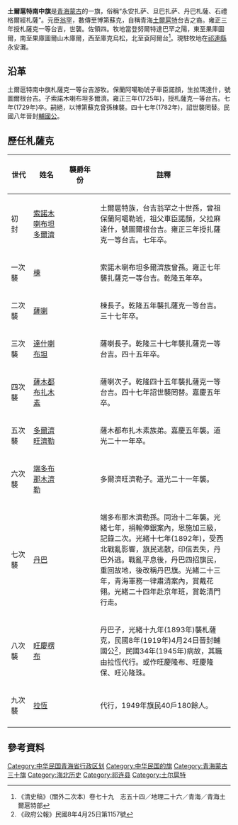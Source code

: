 '''土爾扈特南中旗'''是[[青海蒙古|青海蒙古]]的一旗，俗稱“永安扎萨、旦巴扎萨、丹巴札薩、石禮格爾經札薩”。元臣[[翁罕|翁罕]]，數傳至博第蘇克，自稱青海[[土爾扈特|土爾扈特]]台吉之裔。雍正三年授札薩克一等台吉，世襲。佐領四。牧地當登努爾特達巴罕之陽，東至果庫圖爾，南至果庫圖爾山木庫爾，西至庫克烏松，北至袞阿爾台<ref>《清史稿》（關外二次本）卷七十九　志五十四／地理二十六／青海／青海土爾扈特部</ref>。現駐牧地在[[祁連縣|祁連縣]]永安灘。

== 沿革 ==
土爾扈特南中旗札薩克一等台吉游牧。保蘭阿噶勒琥子車臣諾顏，生拉瑪達什，號圖爾根台吉。子索諾木喇布坦多爾濟。雍正三年(1725年)，授札薩克一等台吉。七年(1729年)卒。嗣絕，以博第蘇克曾孫棟襲。四十七年(1782年)，詔世襲罔替。民國八年晉封[[輔國公|輔國公]]。

== 歷任札薩克 ==
{| class="wikitable"
|-
!width=10%| 世代
!width=15%| 姓名
!width=15%| 襲爵年份
!width=60%| 註釋
|-
| 初　封 || [[索諾木喇布坦多爾濟|索諾木喇布坦多爾濟]]|| ||土爾扈特族，台吉翁罕之十世孫，曾祖保蘭阿噶勒琥，祖父車臣諾顏，父拉麻達什，號圖爾根台吉。雍正三年授扎薩克一等台吉。七年卒。
|-
| 一次襲 || [[棟_(札薩克)|棟]]|| ||索諾木喇布坦多爾濟族曾孫。雍正七年襲扎薩克一等台吉。乾隆五年卒。					
|-
| 二次襲 || [[薩喇|薩喇]]|| ||棟長子。乾隆五年襲扎薩克一等台吉。三十七年卒。
|-
| 三次襲 || [[達什喇布坦|達什喇布坦]]|| ||薩喇長子。乾隆三十七年襲扎薩克一等台吉。四十五年卒。
|-
| 四次襲 || [[薩木都布扎木素|薩木都布扎木素]]|| ||薩喇次子。乾隆四十五年襲扎薩克一等台吉。四十七年詔世襲罔替。嘉慶五年卒。
|-
| 五次襲 || [[多爾濟旺濟勒|多爾濟旺濟勒]]|| ||薩木都布扎木素族弟。嘉慶五年襲。道光二十一年卒。
|-	
| 六次襲 || [[端多布那木濟勒|端多布那木濟勒]]|| ||多爾濟旺濟勒子。道光二十一年襲。
|-
| 七次襲 || [[丹巴|丹巴]]|| ||端多布那木濟勒孫。同治十二年襲。光緒七年，捐輸俸銀案內，恩施加三級，記錄二次。光緒十七年(1892年)，受西北戰亂影響，旗民逃散，印信丟失，丹巴外逃。戰亂平息後，丹巴四招旗民，重回故地，後改稱丹巴旗。光緒二十三年，青海軍務一律肅清案內，賞戴花翎。光緒二十四年赴京年班，賞乾清門行走。	 　
|-
| 八次襲 || [[旺慶楞布|旺慶楞布]]|| ||丹巴子，光緒十九年(1893年)襲札薩克，民國8年(1919年)4月24日晉封輔國公<ref>《政府公報》民國8年4月25日第1157號</ref>，民國34年(1945年)病故，其職由拉恆代行。或作旺慶隆布、旺慶隆保、旺沁隆珠。
|-
| 九次襲 || [[拉恆|拉恆]]|| ||代行，1949年旗民40戶180餘人。

|-
|}

== 參考資料 ==
{{Reflist|25em}}
{{青海蒙古}}
{{中華民國青海省行政區劃}}
[[Category:中华民国青海省行政区划|Category:中华民国青海省行政区划]]
[[Category:中华民国的旗|Category:中华民国的旗]]
[[Category:青海蒙古三十旗|Category:青海蒙古三十旗]]
[[Category:海北历史|Category:海北历史]]
[[Category:祁连县|Category:祁连县]]
[[Category:土尔扈特|Category:土尔扈特]]